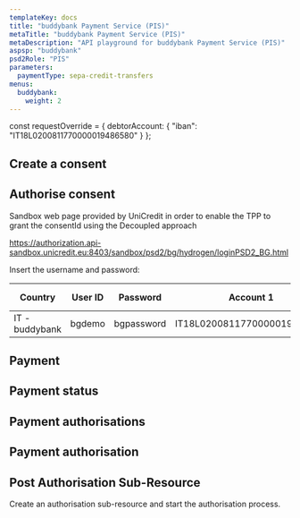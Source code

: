 ```yaml
---
templateKey: docs
title: "buddybank Payment Service (PIS)"
metaTitle: "buddybank Payment Service (PIS)"
metaDescription: "API playground for buddybank Payment Service (PIS)"
aspsp: "buddybank"
psd2Role: "PIS"
parameters:
  paymentType: sepa-credit-transfers
menus:
  buddybank: 
    weight: 2
---
```



const requestOverride = {
  debtorAccount: {
    "iban": "IT18L0200811770000019486580"
  }
};



  <step>

  ## Create a consent

  <StepInitiatePayment requestOverride={requestOverride} />
  </step>
<step>

## Authorise consent

Sandbox web page provided by UniCredit in order to enable the TPP to grant the consentId using the Decoupled approach

  https://authorization.api-sandbox.unicredit.eu:8403/sandbox/psd2/bg/hydrogen/loginPSD2_BG.html

  Insert the username and password:

  |Country|User ID|Password|Account 1|Account 2|Account 3|Account 4|
|--- |--- |--- |--- |--- |--- |--- |
|IT - buddybank|bgdemo|bgpassword|IT18L0200811770000019486580||||

</step>
  <step>

  ## Payment

  <StepPayment/>
  </step>
  <step>

  ## Payment status

  <StepPaymentStatus/>
  </step>
  <step>

  ## Payment authorisations

  <StepPaymentAuthorisations/>
  </step>
  <step>

  ## Payment authorisation

  <StepPaymentAuthorisation/>
  </step>
  <step>

  ## Post Authorisation Sub-Resource
  Create an authorisation sub-resource and start the authorisation process.

  <StepPaymentPostAuthorisation/>
  </step>

